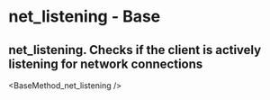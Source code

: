 # net_listening  - Base

## net_listening. Checks if the client is actively listening for network connections


<BaseMethod_net_listening />
